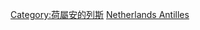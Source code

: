 {{Commons cat|Culture of the Netherlands Antilles}}

[[Category:荷屬安的列斯|Category:荷屬安的列斯]]
[[Category:北美洲各国文化|Netherlands Antilles]]